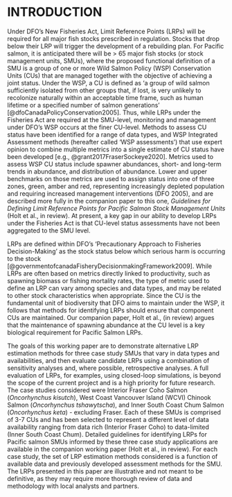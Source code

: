 # INTRODUCTION
<!--CH comment: change all reference of multidimensional tool to the Pacific Salmon Status Scanner and for short the Salmon Scanner-->

Under DFO's New Fisheries Act, Limit Reference Points (LRPs) will be required for all major fish stocks prescribed in regulation. Stocks that drop below their LRP will trigger the development of a rebuilding plan. For Pacific salmon, it is anticipated there will be > 65 major fish stocks (or stock management units, SMUs), where the proposed functional definition of a SMU is a group of one or more Wild Salmon Policy (WSP) Conservation Units (CUs) that are managed together with the objective of achieving a joint status. Under the WSP, a CU is defined as ‘a group of wild salmon sufficiently isolated from other groups that, if lost, is very unlikely to recolonize naturally within an acceptable time frame, such as human lifetime or a specified number of salmon generations’ [@dfoCanadaPolicyConservation2005]<!--CH add ref link-->. Thus, while LRPs under the Fisheries Act are required at the SMU-level, monitoring and management under DFO's WSP occurs at the finer CU-level. Methods to assess CU status have been identified for a range of data types, and WSP Integrated Assessment methods (hereafter called 'WSP assessments') that use expert opinion to combine multiple metrics into a single estimate of CU status have been developed [e.g., @grant2017FraserSockeye2020]. Metrics used to assess WSP CU status include spawner abundances, short- and long-term trends in abundance, and distribution of abundance. Lower and upper benchmarks on those metrics are used to assign status into one of three zones, green, amber and red, representing increasingly depleted population and requiring increased management interventions (DFO 2005), and are described more fully in the companion paper to this one,  *Guidelines for Defining Limit Reference Points for Pacific Salmon Stock Management Units* (Holt et al., in review).  At present, a key gap in our ability to develop LRPs under the Fisheries Act is that CU-level status assessments have not been aggregated to the SMU level.


LRPs are defined within DFO's 'Precautionary Approach to Fisheries Decision-Making' as the stock status below which serious harm is occurring to the stock [@governmentofcanadaFisheryDecisionmakingFramework2009]. While LRPs are often based on metrics directly linked to productivity, such as spawning biomass or fishing mortality rates, the type of metric used to define an LRP can vary among species and data types, and may be related to other stock characteristics when appropriate. Since the CU is the fundamental unit of biodiversity that DFO aims to maintain under the WSP, it follows that methods for identifying LRPs should ensure that component CUs are maintained. Our companion paper, Holt et al., (in review) argues that the maintenance of spawning abundance at the CU level is a key biological requirement for Pacific Salmon LRPs.

<!--CW suggestion change lst sentence above to:
	Our companion paper, Holt et al., (in review) argues that the maintenance of CU spawning abundance above levels that would cause to serious harm is the key biological requirement for Pacific Salmon LRPs.

	-->

<!--CH: I've suggested some rewording of the next paragraph to more directly align with TOR objectives, and be clear that this paper does not include a full evaluation of LRPs. 
Objectives of WP2
a.	Apply proposed methods to Pacific Salmon case studies over a range of data types and availabilities. 
b.	For case studies, evaluate methods for developing LRPs using a combination of sensitivity analyses to key parameters and assumptions, and where possible retrospective analyses.
-->

The goals of this working paper are to demonstrate alternative LRP estimation methods for three case study SMUs that vary in data types and availabilities, and then evaluate candidate LRPs using a combination of sensitivity analyses and, where possible, retrospective analyses. A full evaluation of LRPs, for examples, using closed-loop simulations, is beyond the scope of the current project and is a high priority for future research. The case studies considered were Interior Fraser Coho Salmon (*Oncorhynchus kisutch*), West Coast Vancouver Island (WCVI) Chinook Salmon (*Oncorhynchus tshawytscha*), and Inner South Coast Chum Salmon (*Oncorhynchus keta*) - excluding Fraser. Each of these SMUs is comprised of 3-7 CUs and has been selected to represent a different level of data availability ranging from data rich (Interior Fraser Coho) to data-limited (Inner South Coast Chum). Detailed guidelines for identifying LRPs for Pacific salmon SMUs informed by these three case study applications are available in the companion working paper (Holt et al., in review). For each case study, the set of LRP estimation methods considered is a function of available data and previously developed assessment methods for the SMU. The LRPs presented in this paper are illustrative and not meant to be definitive, as they may require more thorough review of data and methodology with local analysts and partners.  
